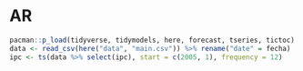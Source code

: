 # AR

```r
pacman::p_load(tidyverse, tidymodels, here, forecast, tseries, tictoc)
data <- read_csv(here("data", "main.csv")) %>% rename("date" = fecha)
ipc <- ts(data %>% select(ipc), start = c(2005, 1), frequency = 12)
```
